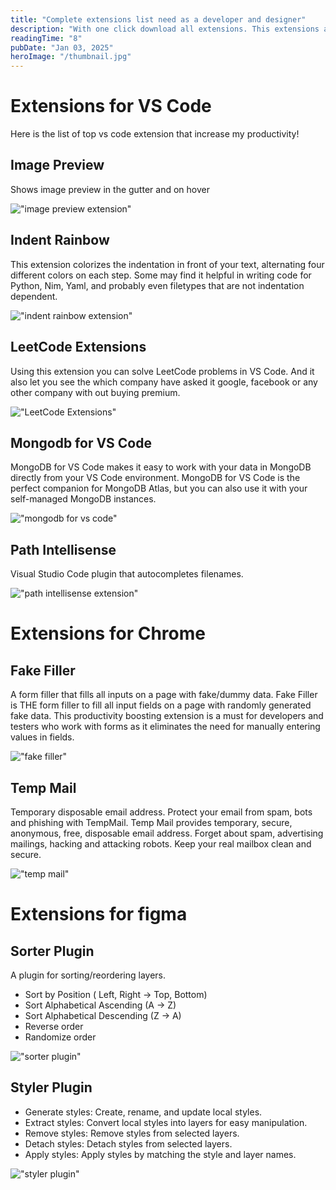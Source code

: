 ```yaml
---
title: "Complete extensions list need as a developer and designer"
description: "With one click download all extensions. This extensions are best in their category they increase the productivity of developer & designer by 100x."
readingTime: "8"
pubDate: "Jan 03, 2025"
heroImage: "/thumbnail.jpg"
---
```


# Extensions for VS Code


<HighLightBox>Here is the list of top vs code extension that increase my productivity!</HighLightBox>

## Image Preview

Shows image preview in the gutter and on hover

!["image preview extension"](/images/Image-preview.png)

## Indent Rainbow

This extension colorizes the indentation in front of your text, alternating four different colors on each step. Some may find it helpful in writing code for Python, Nim, Yaml, and probably even filetypes that are not indentation dependent.

!["indent rainbow extension"](/images/indent-rainbow.png)

## LeetCode Extensions

Using this extension you can solve LeetCode problems in VS Code. And it also let you see the which company have asked it google, facebook or any other company with out buying premium.

!["LeetCode Extensions"](/images/Leetcode.png)

## Mongodb for VS Code

MongoDB for VS Code makes it easy to work with your data in MongoDB directly from your VS Code environment. MongoDB for VS Code is the perfect companion for MongoDB Atlas, but you can also use it with your self-managed MongoDB instances.

!["mongodb for vs code"](/images/mongodb-for-vs-code.png)

## Path Intellisense

Visual Studio Code plugin that autocompletes filenames.

!["path intellisense extension"](/images/path-intellisense.png)

# Extensions for Chrome

## Fake Filler

A form filler that fills all inputs on a page with fake/dummy data.
Fake Filler is THE form filler to fill all input fields on a page with randomly generated fake data. This productivity boosting extension is a must for developers and testers who work with forms as it eliminates the need for manually entering values in fields.

!["fake filler"](/images/fake-filler.png)

## Temp Mail

Temporary disposable email address. Protect your email from spam, bots and phishing with TempMail.
Temp Mail provides temporary, secure, anonymous, free, disposable email address.
Forget about spam, advertising mailings, hacking and attacking robots. Keep your real mailbox clean and secure.

!["temp mail"](/images/temp-mail-diaposable-temporary-email.png)

# Extensions for figma

## Sorter Plugin

A plugin for sorting/reordering layers.

- Sort by Position ( Left, Right -> Top, Bottom)
- Sort Alphabetical Ascending (A -> Z)
- Sort Alphabetical Descending (Z -> A)
- Reverse order
- Randomize order

!["sorter plugin"](/images/sorter-plugin.png)

## Styler Plugin

- Generate styles: Create, rename, and update local styles.
- Extract styles: Convert local styles into layers for easy manipulation.
- Remove styles: Remove styles from selected layers.
- Detach styles: Detach styles from selected layers.
- Apply styles: Apply styles by matching the style and layer names.

!["styler plugin"](/images/styler-plugin.png)
